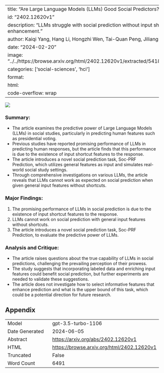 
---
title: "Are Large Language Models (LLMs) Good Social Predictors?"
id: "2402.12620v1"
description: "LLMs struggle with social prediction without input shortcuts, requiring further enhancement."
author: Kaiqi Yang, Hang Li, Hongzhi Wen, Tai-Quan Peng, Jiliang Tang, Hui Liu
date: "2024-02-20"
image: "../../https://browse.arxiv.org/html/2402.12620v1/extracted/5418884/img/votingresult1.png"
categories: ['social-sciences', 'hci']
format:
  html:
    code-overflow: wrap
---

![](../../https://browse.arxiv.org/html/2402.12620v1/extracted/5418884/img/votingresult1.png)

### Summary:
- The article examines the predictive power of Large Language Models (LLMs) in social studies, particularly in predicting human features such as presidential voting.
- Previous studies have reported promising performance of LLMs in predicting human responses, but the article finds that this performance is due to the existence of input shortcut features to the response.
- The article introduces a novel social prediction task, Soc-PRF Prediction, which utilizes general features as input and simulates real-world social study settings.
- Through comprehensive investigations on various LLMs, the article reveals that LLMs cannot work as expected on social prediction when given general input features without shortcuts.

### Major Findings:
1. The promising performance of LLMs in social prediction is due to the existence of input shortcut features to the response.
2. LLMs cannot work on social prediction with general input features without shortcuts.
3. The article introduces a novel social prediction task, Soc-PRF Prediction, to evaluate the predictive power of LLMs.

### Analysis and Critique:
- The article raises questions about the true capability of LLMs in social predictions, challenging the prevailing perception of their prowess.
- The study suggests that incorporating labeled data and enriching input features could benefit social prediction, but further experiments are needed to validate these suggestions.
- The article does not investigate how to select informative features that enhance prediction and what is the upper bound of this task, which could be a potential direction for future research.

## Appendix

|          |          |
|----------|----------|
| Model     | gpt-3.5-turbo-1106       |
| Date Generated     | 2024-06-05       |
| Abstract | [https://arxiv.org/abs/2402.12620v1](https://arxiv.org/abs/2402.12620v1)        |
| HTML     | [https://browse.arxiv.org/html/2402.12620v1](https://browse.arxiv.org/html/2402.12620v1)       |
| Truncated       | False       |
| Word Count       | 6491       |